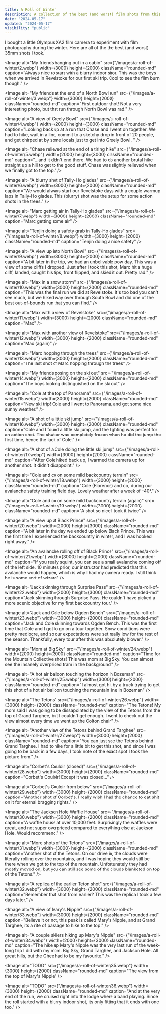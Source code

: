 ```yaml
---
title: A Roll of Winter
description: A collection of the best (and worst) film shots from this winter.
date: "2024-05-17"
updated: "2024-05-17"
visibility: "public"
---
```


I bought a little Olympus XA2 film camera to experiment with film photography during the winter. Here are all of the the best (and worst) 35mm shots I took.  

<Image
  alt="My friends hanging out in a cabin"
  src={"/images/a-roll-of-winter/2.webp"}
  width={3000}
  height={2000}
  className="rounded-md"
  caption="Always nice to start with a blurry indoor shot. This was the boys when we arrived in Revelstoke for our first ski trip. Cool to see the film burn though."
/>

<Image
  alt="My friends at the end of a North Bowl run"
  src={"/images/a-roll-of-winter/3.webp"}
  width={3000}
  height={2000}
  className="rounded-md"
  caption="First outdoor shot! Not a very interesting photo, but that run through North Bowl was rad."
/>

<Image
  alt="A view of Greely Bowl"
  src={"/images/a-roll-of-winter/4.webp"}
  width={2000}
  height={3000}
  className="rounded-md"
  caption="Looking back up at a run that Chase and I went on together. We had to hike, wait in a line, commit to a sketchy drop in front of 20 people, and get chirped at by some locals just to get into Greely Bowl. "
/>

<Image
  alt="Chase relieved at the end of a tiring hike"
  src={"/images/a-roll-of-winter/5.webp"}
  width={2000}
  height={3000}
  className="rounded-md"
  caption="...and it didn't end there. We had to do another brutal hike straight up a hill to get to the good stuff. Chase was slightly relieved when we finally got to the top."
/>

<Image
  alt="A blurry shot of Tally-Ho glades"
  src={"/images/a-roll-of-winter/6.webp"}
  width={3000}
  height={2000}
  className="rounded-md"
  caption="We would always start our Revelstoke days with a couple warmup laps in Tally-Ho glades. This (blurry) shot was the setup for some action shots in the trees."
/>

<Image
  alt="Marc getting air in Tally-Ho glades"
  src={"/images/a-roll-of-winter/7.webp"}
  width={3000}
  height={2000}
  className="rounded-md"
  caption="Marc getting some air"
/>

<Image
  alt="Tenjin doing a safety grab in Tally-Ho glades"
  src={"/images/a-roll-of-winter/8.webp"}
  width={3000}
  height={2000}
  className="rounded-md"
  caption="Tenjin doing a nice safety"
/>

<Image
  alt="A view up into North Bowl"
  src={"/images/a-roll-of-winter/9.webp"}
  width={3000}
  height={2000}
  className="rounded-md"
  caption="A bit later in the trip, we had an unbelivable pow day. This was a view of some cliffs I dropped. Just after I took this shot, Marc hit a huge cliff, landed, caught his tips, front flipped, and skied it out. Pretty rad."
/>

<Image
  alt="Max in a snow storm"
  src={"/images/a-roll-of-winter/10.webp"}
  width={3000}
  height={2000}
  className="rounded-md"
  caption="This was the final run we did at Revelstoke. It's too bad you can't see much, but we hiked way over through South Bowl and did one of the best out-of-bounds run that you can find."
/>

<Image
  alt="Max with a view of Revelstoke"
  src={"/images/a-roll-of-winter/11.webp"}
  width={3000}
  height={2000}
  className="rounded-md"
  caption="Max"
/>

<Image
  alt="Max with another view of Revelstoke"
  src={"/images/a-roll-of-winter/12.webp"}
  width={3000}
  height={2000}
  className="rounded-md"
  caption="Max (again)"
/>

<Image
  alt="Marc hopping through the trees"
  src={"/images/a-roll-of-winter/13.webp"}
  width={3000}
  height={2000}
  className="rounded-md"
  caption="The last shot of Marc hopping through the trees"
/>

<Image
  alt="My friends posing on the ski out"
  src={"/images/a-roll-of-winter/14.webp"}
  width={3000}
  height={2000}
  className="rounded-md"
  caption="The boys looking distinguished on the ski out"
/>

<Image
  alt="Cole at the top of Panorama"
  src={"/images/a-roll-of-winter/15.webp"}
  width={3000}
  height={2000}
  className="rounded-md"
  caption="New ski trip! Cole and I went to Panorama, and got some nice sunny weather."
/>

<Image
  alt="A shot of a little ski jump"
  src={"/images/a-roll-of-winter/16.webp"}
  width={3000}
  height={2000}
  className="rounded-md"
  caption="Cole and I found a little ski jump, and the lighting was perfect for an action shot. The shutter was completely frozen when he did the jump the first time, hence the lack of Cole."
/>

<Image
  alt="A shot of a Cole doing the little ski jump"
  src={"/images/a-roll-of-winter/17.webp"}
  width={3000}
  height={2000}
  className="rounded-md"
  caption="After Cole hiked back up, I warmed the camera up for another shot. It didn't disappoint."
/>

<Image
  alt="Cole and co on some mild backcountry terrain"
  src={"/images/a-roll-of-winter/18.webp"}
  width={3000}
  height={2000}
  className="rounded-md"
  caption="Cole (Florence) and co, during our avalanche safety training field day. Lovely weather after a week of -40°."
/>

<Image
  alt="Cole and co on some mild backcountry terrain (again)"
  src={"/images/a-roll-of-winter/19.webp"}
  width={3000}
  height={2000}
  className="rounded-md"
  caption="A shot so nice I took it twice"
/>


<Image
  alt="A view up at Black Prince"
  src={"/images/a-roll-of-winter/20.webp"}
  width={2000}
  height={3000}
  className="rounded-md"
  caption="A bit later in the day we ended up below Black Prince. This was the first time I experienced the backcountry in winter, and I was hooked right away."
/>

<Image
  alt="An avalanche rolling off of Black Prince"
  src={"/images/a-roll-of-winter/21.webp"}
  width={3000}
  height={2000}
  className="rounded-md"
  caption="If you really squint, you can see a small avalanche coming off of the left side. 10 minutes prior, our instructor had predicted that this avalanche would happen, which is why I had my camera ready. I still think he is some sort of wizard"
/>

<Image
  alt="Jack skinning through Surprise Pass"
  src={"/images/a-roll-of-winter/22.webp"}
  width={2000}
  height={3000}
  className="rounded-md"
  caption="Jack skinning through Surprise Pass. He couldn't have picked a more scenic objective for my first backcountry tour."
/>

<Image
  alt="Jack and Cole below Ogden Bench"
  src={"/images/a-roll-of-winter/23.webp"}
  width={3000}
  height={2000}
  className="rounded-md"
  caption="Jack and Cole skinning towards Ogden Bench. This was the first time that Cole and I got to go on a tour together. Snow conditions were pretty mediocre, and so our expectations were set really low for the rest of the season. Thankfully, every tour after this was absolutely blower."
/>

<Image
  alt="Mom at Big Sky"
  src={"/images/a-roll-of-winter/24.webp"}
  width={2000}
  height={3000}
  className="rounded-md"
  caption="Time for the Mountain Collective shots! This was mom at Big Sky. You can almost see the insanely overpriced tram in the background."
/>

<Image
  alt="A hot air balloon touching the horizon in Bozeman"
  src={"/images/a-roll-of-winter/25.webp"}
  width={3000}
  height={2000}
  className="rounded-md"
  caption="I almost got hit by a truck trying to get this shot of a hot air balloon touching the mountain line in Bozeman"
/>

<Image
  alt="The Tetons"
  src={"/images/a-roll-of-winter/26.webp"}
  width={3000}
  height={2000}
  className="rounded-md"
  caption="The Tetons! My mom said I was going to be dissapointed by the view of the Tetons from the top of Grand Targhee, but I couldn't get enough. I went to check out the view almost every time we went up the Colton chair."
/>

<Image
  alt="Another view of the Tetons behind Grand Targhee"
  src={"/images/a-roll-of-winter/27.webp"}
  width={3000}
  height={2000}
  className="rounded-md"
  caption="You can just see the Tetons behind Grand Targhee. I had to hike for a little bit to get this shot, and since I was going to be back in a few days, I took note of the exact spot I took the picture from."
/>

<Image
  alt="Corbet's Couloir (closed)"
  src={"/images/a-roll-of-winter/28.webp"}
  width={3000}
  height={2000}
  className="rounded-md"
  caption="Corbet's Couloir! Except it was closed..."
/>

<Image
  alt="Corbet's Couloir from below"
  src={"/images/a-roll-of-winter/29.webp"}
  width={3000}
  height={2000}
  className="rounded-md"
  caption="Another shot of Corbet's. I really wish I had the chance to eat shit on it for eternal bragging rights."
/>

<Image
  alt="The Jackson Hole Waffle House"
  src={"/images/a-roll-of-winter/30.webp"}
  width={3000}
  height={2000}
  className="rounded-md"
  caption="A waffle house at over 10,000 feet. Surprisingly the waffles were great, and not super overpriced compared to everything else at Jackson Hole. Would recommend."
/>

<Image
  alt="More shots of the Tetons"
  src={"/images/a-roll-of-winter/31.webp"}
  width={3000}
  height={2000}
  className="rounded-md"
  caption="Another shot of the Tetons. On our drive in, the clouds were literally rolling over the mountains, and I was hoping they would still be there when we got to the top of the mountain. Unfortunately they had mostly moved on, but you can still see some of the clouds blanketed on top of the Tetons."
/>

<Image
  alt="A replica of the earlier Teton shot"
  src={"/images/a-roll-of-winter/32.webp"}
  width={3000}
  height={2000}
  className="rounded-md"
  caption="Remember that shot from earlier? This was the replica I took a few days later."
/>

<Image
  alt="A view of Mary's Nipple"
  src={"/images/a-roll-of-winter/33.webp"}
  width={3000}
  height={2000}
  className="rounded-md"
  caption="Believe it or not, this peak is called Mary's Nipple, and at Grand Targhee, its a rite of passage to hike to the top."
/>

<Image
  alt="A couple skiiers hiking up Mary's Nipple"
  src={"/images/a-roll-of-winter/34.webp"}
  width={2000}
  height={3000}
  className="rounded-md"
  caption="The hike up Mary's Nipple was the very last run of the week-long trip I did with my mom. Big Sky, Grand Targhee, and Jackson Hole. All great hills, but the Ghee had to be my favourite."
/>

<Image
  alt="TODO"
  src={"/images/a-roll-of-winter/35.webp"}
  width={3000}
  height={2000}
  className="rounded-md"
  caption="The view from the top of Mary's Nipple"
/>

<Image
  alt="TODO"
  src={"/images/a-roll-of-winter/36.webp"}
  width={3000}
  height={2000}
  className="rounded-md"
  caption="And at the very end of the run, we cruised right into the lodge where a band playing. Since the roll started with a blurry indoor shot, its only fitting that it ends with one too."
/>
